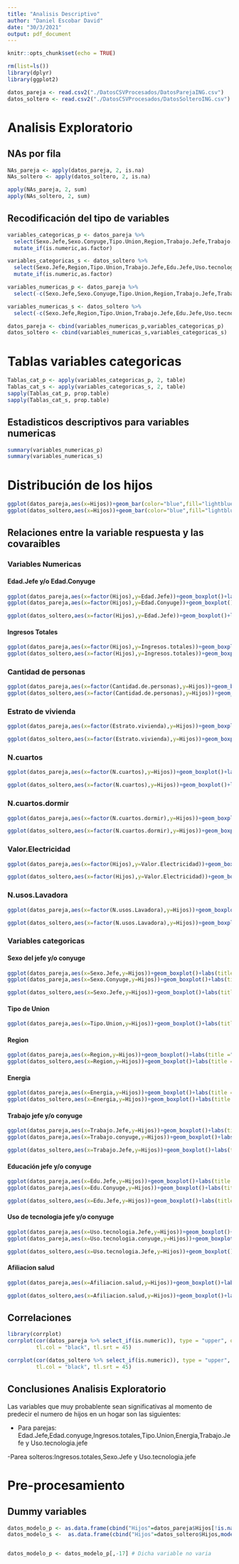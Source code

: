 ```yaml
---
title: "Analisis Descriptivo"
author: "Daniel Escobar David"
date: "30/3/2021"
output: pdf_document
---
```


```r
knitr::opts_chunk$set(echo = TRUE)
```

```r
rm(list=ls())
library(dplyr)
library(ggplot2)

datos_pareja <- read.csv2("./DatosCSVProcesados/DatosParejaING.csv")
datos_soltero <- read.csv2("./DatosCSVProcesados/DatosSolteroING.csv")

```

# Analisis Exploratorio

## NAs por fila

```r
NAs_pareja <- apply(datos_pareja, 2, is.na)
NAs_soltero <- apply(datos_soltero, 2, is.na)

apply(NAs_pareja, 2, sum)
apply(NAs_soltero, 2, sum)
```


## Recodificación del tipo de variables

```r
variables_categoricas_p <- datos_pareja %>% 
  select(Sexo.Jefe,Sexo.Conyuge,Tipo.Union,Region,Trabajo.Jefe,Trabajo.conyuge,Edu.Jefe,Edu.Conyuge,Uso.tecnologia.Jefe,Uso.tecnologia.conyuge,Afiliacion.salud) %>% 
  mutate_if(is.numeric,as.factor)

variables_categoricas_s <- datos_soltero %>% 
  select(Sexo.Jefe,Region,Tipo.Union,Trabajo.Jefe,Edu.Jefe,Uso.tecnologia.Jefe,Afiliacion.salud) %>% 
  mutate_if(is.numeric,as.factor)

variables_numericas_p <- datos_pareja %>% 
  select(-c(Sexo.Jefe,Sexo.Conyuge,Tipo.Union,Region,Trabajo.Jefe,Trabajo.conyuge,Edu.Jefe,Edu.Conyuge,Uso.tecnologia.Jefe,Uso.tecnologia.conyuge,Afiliacion.salud))

variables_numericas_s <- datos_soltero %>% 
  select(-c(Sexo.Jefe,Region,Tipo.Union,Trabajo.Jefe,Edu.Jefe,Uso.tecnologia.Jefe,Afiliacion.salud))

datos_pareja <- cbind(variables_numericas_p,variables_categoricas_p)
datos_soltero <- cbind(variables_numericas_s,variables_categoricas_s)
```

# Tablas variables categoricas

```r
Tablas_cat_p <- apply(variables_categoricas_p, 2, table)
Tablas_cat_s <- apply(variables_categoricas_s, 2, table)
sapply(Tablas_cat_p, prop.table)
sapply(Tablas_cat_s, prop.table)
```

## Estadisticos descriptivos para variables numericas

```r
summary(variables_numericas_p)
summary(variables_numericas_s)
```

# Distribución de los hijos

```r
ggplot(datos_pareja,aes(x=Hijos))+geom_bar(color="blue",fill="lightblue")+labs(title = "Distribución De Los Hijos",subtitle = "Parejas")
ggplot(datos_soltero,aes(x=Hijos))+geom_bar(color="blue",fill="lightblue")+labs(title = "Distribución De Los Hijos",subtitle = "Solteros")
```

## Relaciones entre la variable respuesta y las covaraibles

### Variables Numericas

#### Edad.Jefe y/o Edad.Conyuge

```r
ggplot(datos_pareja,aes(x=factor(Hijos),y=Edad.Jefe))+geom_boxplot()+labs(title ="Edad del jefe del hogar segun numero de hijos" ,subtitle ="Parejas" )
ggplot(datos_pareja,aes(x=factor(Hijos),y=Edad.Conyuge))+geom_boxplot()+labs(title ="Edad del conyuge del hogar segun numero de hijos" ,subtitle ="Parejas" )

ggplot(datos_soltero,aes(x=factor(Hijos),y=Edad.Jefe))+geom_boxplot()+labs(title ="Edad del conyuge del hogar segun numero de hijos" ,subtitle ="Solteros" )

```

#### Ingresos Totales

```r
ggplot(datos_pareja,aes(x=factor(Hijos),y=Ingresos.totales))+geom_boxplot()+ylim(c(0,1000000))+labs(title ="Ingresos totales del hogar segun numero de hijos" ,subtitle ="Parejas" )
ggplot(datos_soltero,aes(x=factor(Hijos),y=Ingresos.totales))+geom_boxplot()+ylim(c(0,1000000))+labs(title ="Ingresos totales del hogar segun numero de hijos" ,subtitle ="Solteros" )
```

### Cantidad de personas

```r
ggplot(datos_pareja,aes(x=factor(Cantidad.de.personas),y=Hijos))+geom_boxplot()+labs(title ="Numero de hijos del hogar segun la cantidad de personas en el hogar " ,subtitle ="Parejas" )
ggplot(datos_soltero,aes(x=factor(Cantidad.de.personas),y=Hijos))+geom_boxplot()+labs(title ="Numero de hijos del hogar segun la cantidad de personas en el hogar " ,subtitle ="Solteros" )
```

### Estrato de vivienda

```r
ggplot(datos_pareja,aes(x=factor(Estrato.vivienda),y=Hijos))+geom_boxplot()+labs(title ="Numero de hijos del hogar segun estrato de la vivienda " ,subtitle ="Parejas" )

ggplot(datos_soltero,aes(x=factor(Estrato.vivienda),y=Hijos))+geom_boxplot()+labs(title ="Numero de hijos del hogar segun  estrato de la vivienda " ,subtitle ="Solteros" )
```

### N.cuartos
```r
ggplot(datos_pareja,aes(x=factor(N.cuartos),y=Hijos))+geom_boxplot()+labs(title ="Numero de hijos del hogar segun el numero de cuartos en el hogar " ,subtitle ="Parejas" )

ggplot(datos_soltero,aes(x=factor(N.cuartos),y=Hijos))+geom_boxplot()+labs(title ="Numero de hijos del hogar segun  el numero de cuartos en el hogar " ,subtitle ="Solteros" )
```

### N.cuartos.dormir
```r
ggplot(datos_pareja,aes(x=factor(N.cuartos.dormir),y=Hijos))+geom_boxplot()+labs(title ="Numero de hijos del hogar segun el numero de cuartos donde duermen en el hogar " ,subtitle ="Parejas" )

ggplot(datos_soltero,aes(x=factor(N.cuartos.dormir),y=Hijos))+geom_boxplot()+labs(title ="Numero de hijos del hogar segun  el numero de cuartos donde duermen en el hogar " ,subtitle ="Solteros" )
```

### Valor.Electricidad
```r
ggplot(datos_pareja,aes(x=factor(Hijos),y=Valor.Electricidad))+geom_boxplot()+labs(title ="Numero de hijos del hogar segun el valor pagado por electricidad " ,subtitle ="Parejas" )

ggplot(datos_soltero,aes(x=factor(Hijos),y=Valor.Electricidad))+geom_boxplot()+labs(title ="Numero de hijos del hogar segun  el valor pagado por electricidad " ,subtitle ="Solteros" )
```

### N.usos.Lavadora
```r
ggplot(datos_pareja,aes(x=factor(N.usos.Lavadora),y=Hijos))+geom_boxplot()+labs(title ="Numero de hijos del hogar segun el numero de usos de la lavadora " ,subtitle ="Parejas" )

ggplot(datos_soltero,aes(x=factor(N.usos.Lavadora),y=Hijos))+geom_boxplot()+labs(title ="Numero de hijos del hogar segun  el numero de usos de la lavadora " ,subtitle ="Solteros" )
```



### Variables categoricas

#### Sexo del jefe y/o conyuge
```r
ggplot(datos_pareja,aes(x=Sexo.Jefe,y=Hijos))+geom_boxplot()+labs(title ="Numero de hijos del hogar segun el sexo del jefe del hogar " ,subtitle ="Parejas" )
ggplot(datos_pareja,aes(x=Sexo.Conyuge,y=Hijos))+geom_boxplot()+labs(title ="Numero de hijos del hogar segun el sexo del conyuge " ,subtitle ="Parejas" )

ggplot(datos_soltero,aes(x=Sexo.Jefe,y=Hijos))+geom_boxplot()+labs(title ="Numero de hijos del hogar segun el sexo del jefe del hogar " ,subtitle ="Solteros" )
```
#### Tipo de Union
```r
ggplot(datos_pareja,aes(x=Tipo.Union,y=Hijos))+geom_boxplot()+labs(title ="Numero de hijos del hogar segun el tipo de union del jefe del hogar " ,subtitle ="Parejas" )

```

#### Region
```r
ggplot(datos_pareja,aes(x=Region,y=Hijos))+geom_boxplot()+labs(title ="Numero de hijos del hogar segun la region del hogar " ,subtitle ="Parejas" )
ggplot(datos_soltero,aes(x=Region,y=Hijos))+geom_boxplot()+labs(title ="Numero de hijos del hogar segun la region del hogar " ,subtitle ="Solteros" )
```

#### Energia
```r
ggplot(datos_pareja,aes(x=Energia,y=Hijos))+geom_boxplot()+labs(title ="Numero de hijos del hogar segun la energia del hogar " ,subtitle ="Parejas" )
ggplot(datos_soltero,aes(x=Energia,y=Hijos))+geom_boxplot()+labs(title ="Numero de hijos del hogar segun la energia del hogar " ,subtitle ="Solteros" )
```

#### Trabajo jefe y/o conyuge
```r
ggplot(datos_pareja,aes(x=Trabajo.Jefe,y=Hijos))+geom_boxplot()+labs(title ="Numero de hijos del hogar segun el trabajo del jefe del hogar " ,subtitle ="Parejas" )
ggplot(datos_pareja,aes(x=Trabajo.conyuge,y=Hijos))+geom_boxplot()+labs(title ="Numero de hijos del hogar segun el trabajo del conyuge del hogar " ,subtitle ="Parejas" )

ggplot(datos_soltero,aes(x=Trabajo.Jefe,y=Hijos))+geom_boxplot()+labs(title ="Numero de hijos del hogar segun el trabajo del jefe del hogar " ,subtitle ="Solteros" )
```

#### Educación jefe y/o conyuge
```r
ggplot(datos_pareja,aes(x=Edu.Jefe,y=Hijos))+geom_boxplot()+labs(title ="Numero de hijos del hogar segun la educación del jefe del hogar " ,subtitle ="Parejas" )
ggplot(datos_pareja,aes(x=Edu.Conyuge,y=Hijos))+geom_boxplot()+labs(title ="Numero de hijos del hogar segun la educación del conyuge del hogar " ,subtitle ="Parejas" )

ggplot(datos_soltero,aes(x=Edu.Jefe,y=Hijos))+geom_boxplot()+labs(title ="Numero de hijos del hogar segun la educación del jefe del hogar " ,subtitle ="Solteros" )
```

#### Uso de tecnologia jefe y/o conyuge
```r
ggplot(datos_pareja,aes(x=Uso.tecnologia.Jefe,y=Hijos))+geom_boxplot()+labs(title ="Numero de hijos del hogar segun el uso de tecnologia del jefe del hogar " ,subtitle ="Parejas" )
ggplot(datos_pareja,aes(x=Uso.tecnologia.conyuge,y=Hijos))+geom_boxplot()+geom_boxplot()+labs(title ="Numero de hijos del hogar segun el uso de tecnologia del conyuge del hogar " ,subtitle ="Parejas" )

ggplot(datos_soltero,aes(x=Uso.tecnologia.Jefe,y=Hijos))+geom_boxplot()+geom_boxplot()+labs(title ="Numero de hijos del hogar segun el uso de tecnologia del jefe del hogar " ,subtitle ="Solteros" )
```

#### Afiliacion salud
```r
ggplot(datos_pareja,aes(x=Afiliacion.salud,y=Hijos))+geom_boxplot()+labs(title ="Numero de hijos del hogar segun la afiliacion a salud" ,subtitle ="Parejas" )

ggplot(datos_soltero,aes(x=Afiliacion.salud,y=Hijos))+geom_boxplot()+labs(title ="Numero de hijos del hogar segun la afiliacion a salud" ,subtitle ="Solteros" )

```

## Correlaciones

```r
library(corrplot)
corrplot(cor(datos_pareja %>% select_if(is.numeric)), type = "upper", order = "hclust", 
         tl.col = "black", tl.srt = 45)

corrplot(cor(datos_soltero %>% select_if(is.numeric)), type = "upper", order = "hclust", 
         tl.col = "black", tl.srt = 45)
```


## Conclusiones Analisis Exploratorio

Las variables que muy probablente sean significativas al momento de predecir el numero de hijos en un hogar son las siguientes:

- Para parejas: Edad.Jefe,Edad.conyuge,Ingresos.totales,Tipo.Union,Energia,Trabajo.Jefe y Uso.tecnologia.jefe

-Parea solteros:Ingresos.totales,Sexo.Jefe y Uso.tecnologia.jefe

# Pre-procesamiento

## Dummy variables

```r

datos_modelo_p <- as.data.frame(cbind("Hijos"=datos_pareja$Hijos[!is.na(datos_pareja$Estrato.vivienda)],model.matrix(Hijos~.,datos_pareja)[,-1]))
datos_modelo_s <-  as.data.frame(cbind("Hijos"=datos_soltero$Hijos,model.matrix(Hijos~Ingresos.totales+Sexo.Jefe+Uso.tecnologia.Jefe,datos_soltero)[,-1]))


datos_modelo_p <- datos_modelo_p[,-17] # Dicha variable no varia
```



